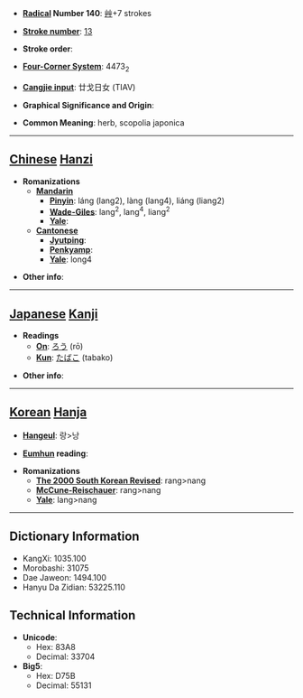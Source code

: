 * '''[[Wiktionary:Chinese radical index| Radical]] Number 140''': [[Wiktionary:Chinese radical index 艸|艸]]+7 strokes

* '''[[Wiktionary:Chinese total strokes index|Stroke number]]''': [[Wiktionary:Chinese total strokes index 13|13]]

* '''Stroke order''': 

* '''[[Wiktionary:Chinese four corner index|Four-Corner System]]''': 4473<sub>2</sub>

* '''[[Wiktionary:Chinese Cangjie index|Cangjie input]]''': 廿戈日女 (TIAV)

* '''Graphical Significance and Origin''': 

* '''Common Meaning''': herb, scopolia japonica

----

== [[Chinese]] [[Hanzi]] ==

* '''Romanizations'''
** '''[[Mandarin]]'''
*** '''[[Pinyin]]''': láng (lang2), làng (lang4), liáng (liang2)
*** '''[[Wade-Giles]]''': lang<sup>2</sup>, lang<sup>4</sup>, liang<sup>2</sup>
*** '''[[Yale]]''': 
** '''[[Cantonese]]'''
*** '''[[Jyutping]]''':
*** '''[[Penkyamp]]''': 
*** '''[[Yale]]''': long4

* '''Other info''': 

----

== [[Japanese]] [[Kanji]] ==

* '''Readings'''
** '''[[On]]''': [[ろう]] (rō)
** '''[[Kun]]''': [[たばこ]] (tabako)

* '''Other info''':  

----

== [[Korean]] [[Hanja]] ==

* '''[[Hangeul]]''': 랑>낭

* '''[[Eumhun]] reading''': 

* '''Romanizations'''
** '''[[The 2000 South Korean Revised Romanization|The 2000 South Korean Revised]]''': rang>nang
** '''[[McCune-Reischauer]]''': rang>nang
** '''[[Yale]]''': lang>nang

----

== Dictionary Information ==

* KangXi: 1035.100
* Morobashi: 31075
* Dae Jaweon: 1494.100
* Hanyu Da Zidian: 53225.110

== Technical Information ==

* '''Unicode''':
** Hex: 83A8
** Decimal: 33704
* '''Big5''':
** Hex: D75B
** Decimal: 55131